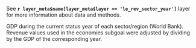 See **`r layer_meta$name[layer_meta$layer == 'le_rev_sector_year']`** layer for more information about data and methods.  

GDP during the current status year of each sector/region (World Bank). Revenue values used in the economies subgoal were adjusted by dividing by the GDP of the corresponding year.


